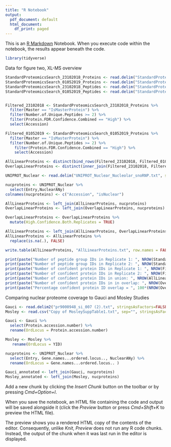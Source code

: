 ```yaml
---
title: "R Notebook"
output:
  pdf_document: default
  html_document:
    df_print: paged
---
```


This is an [R Markdown](http://rmarkdown.rstudio.com) Notebook. When you execute code within the notebook, the results appear beneath the code. 
```r
library(tidyverse)
```

Data for figure two, XL-MS overview
```r
StandardProteomicsSearch_23102018_Proteins <- read.delim("StandardProteomicsSearch_23102018_correctPPM_Proteins.txt", stringsAsFactors=FALSE)
StandardProteomicsSearch_01052019_Proteins <- read.delim("StandardProteomicsSearch_01052019_correctPPM_Proteins.txt", stringsAsFactors=FALSE)
StandardProteomicsSearch_23102018_Peptides <- read.delim("StandardProteomicsSearch_23102018_correctPPM_PeptideGroups.txt", stringsAsFactors=FALSE)
StandardProteomicsSearch_01052019_Peptides <- read.delim("StandardProteomicsSearch_01052019_correctPPM_PeptideGroups.txt", stringsAsFactors=FALSE)


Filtered_23102018 <- StandardProteomicsSearch_23102018_Proteins %>% 
  filter(Master == "IsMasterProtein") %>% 
  filter(Number.of.Unique.Peptides >= 2) %>% 
  filter(Protein.FDR.Confidence.Combined == "High") %>% 
  select(Accession) 

Filtered_01052019 <- StandardProteomicsSearch_01052019_Proteins %>% 
  filter(Master == "IsMasterProtein") %>% 
  filter(Number.of.Unique.Peptides >= 2) %>% 
    filter(Protein.FDR.Confidence.Combined == "High") %>% 
    select(Accession) 

AllLinearProteins <- distinct(bind_rows(Filtered_23102018, Filtered_01052019))
OverlapLinearProteins <- distinct(inner_join(Filtered_23102018, Filtered_01052019))

UNIPROT_Nuclear <- read.delim("UNIPROT_Nuclear_Nucleolar_snoRNP.txt", stringsAsFactors=FALSE)

nucproteins <- UNIPROT_Nuclear %>%
  select(Entry,NuclearANy)
colnames(nucproteins) <- c("Accession", "isNuclear")

AllLinearProteins <- left_join(AllLinearProteins, nucproteins)
OverlapLinearProteins <- left_join(OverlapLinearProteins, nucproteins)

OverlapLinearProteins <- OverlapLinearProteins %>% 
  mutate(High.Confidence.Both.Replicates = TRUE)

AllLinearProteins <- left_join(AllLinearProteins, OverlapLinearProteins)
AllLinearProteins <- AllLinearProteins %>% 
  replace(is.na(.), FALSE)

write.table(AllLinearProteins, "AllLinearProteins.txt", row.names = FALSE, sep ="\t")

print(paste("Number of peptide group IDs in Replicate 1: ", NROW(StandardProteomicsSearch_23102018_Peptides)))
print(paste("Number of peptide group IDs in Replicate 2: ", NROW(StandardProteomicsSearch_01052019_Peptides)))
print(paste("Number of confident protein IDs in Replicate 1: ", NROW(Filtered_23102018)))
print(paste("Number of confident protein IDs in Replicate 2: ", NROW(Filtered_01052019)))
print(paste("Number of confident protein IDs in union: ", NROW(AllLinearProteins)))
print(paste("Number of confident protein IDs in in overlap: ", NROW(OverlapLinearProteins)))
print(paste("Percentage confident protein ID overlap = ", 100*(NROW(OverlapLinearProteins)/NROW(AllLinearProteins)), "%"))
```

Comparing nuclear proteome coverage to Gauci and Mosley Studies
```r
Gauci <- read.delim2("pr9000948_si_007 (2).txt", stringsAsFactors=FALSE)
Mosley <- read.csv("Copy of MosleySuppTable1.txt", sep="", stringsAsFactors=FALSE)

Gauci <- Gauci %>% 
  select(Protein.accession.number) %>% 
  rename(OrdLocus = Protein.accession.number)

Mosley <- Mosley %>% 
   rename(OrdLocus = YID)

nucproteins <- UNIPROT_Nuclear %>%
  select(Entry, Gene.names...ordered.locus.., NuclearANy) %>% 
  rename(OrdLocus = Gene.names...ordered.locus.. )

Gauci_annotated <- left_join(Gauci, nucproteins)
Mosley_annotated <- left_join(Mosley, nucproteins)
```

Add a new chunk by clicking the *Insert Chunk* button on the toolbar or by pressing *Cmd+Option+I*.

When you save the notebook, an HTML file containing the code and output will be saved alongside it (click the *Preview* button or press *Cmd+Shift+K* to preview the HTML file). 

The preview shows you a rendered HTML copy of the contents of the editor. Consequently, unlike *Knit*, *Preview* does not run any R code chunks. Instead, the output of the chunk when it was last run in the editor is displayed.

